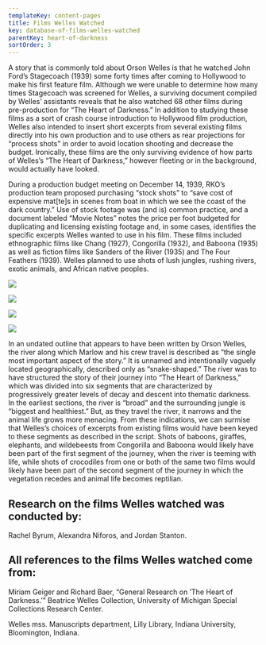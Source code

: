```yaml
---
templateKey: content-pages
title: Films Welles Watched
key: database-of-films-welles-watched
parentKey: heart-of-darkness
sortOrder: 3
---
```

A story that is commonly told about Orson Welles is that he watched John Ford’s Stagecoach (1939) some forty times after coming to Hollywood to make his first feature film. Although we were unable to determine how many times Stagecoach was screened for Welles, a surviving document compiled by Welles’ assistants reveals that he also watched 68 other films during pre-production for “The Heart of Darkness.” In addition to studying these films as a sort of crash course introduction to Hollywood film production, Welles also intended to insert short excerpts from several existing films directly into his own production and to use others as rear projections for “process shots” in order to avoid location shooting and decrease the budget. Ironically, these films are the only surviving evidence of how parts of Welles’s “The Heart of Darkness,” however fleeting or in the background, would actually have looked.

During a production budget meeting on December 14, 1939, RKO’s production team proposed purchasing “stock shots” to “save cost of expensive mat\[te]s in scenes from boat in which we see the coast of the dark country.” Use of stock footage was (and is) common practice, and a document labeled “Movie Notes” notes the price per foot budgeted for duplicating and licensing existing footage and, in some cases, identifies the specific excerpts Welles wanted to use in his film. These films included ethnographic films like Chang (1927), Congorilla (1932), and Baboona (1935) as well as fiction films like Sanders of the River (1935) and The Four Feathers (1939). Welles planned to use shots of lush jungles, rushing rivers, exotic animals, and African native peoples.

![](/assets/baboona.png)

![](/assets/congorilla.png)

![](/assets/sanders-1.png)

![](/assets/sanders-2.png)

In an undated outline that appears to have been written by Orson Welles, the river along which Marlow and his crew travel is described as “the single most important aspect of the story.” It is unnamed and intentionally vaguely located geographically, described only as “snake-shaped.” The river was to have structured the story of their journey into “The Heart of Darkness,” which was divided into six segments that are characterized by progressively greater levels of decay and descent into thematic darkness. In the earliest sections, the river is “broad” and the surrounding jungle is “biggest and healthiest.” But, as they travel the river, it narrows and the animal life grows more menacing. From these indications, we can surmise that Welles’s choices of excerpts from existing films would have been keyed to these segments as described in the script. Shots of baboons, giraffes, elephants, and wildebeests from Congorilla and Baboona would likely have been part of the first segment of the journey, when the river is teeming with life, while shots of crocodiles from one or both of the same two films would likely have been part of the second segment of the journey in which the vegetation recedes and animal life becomes reptilian.





## Research on the films Welles watched was conducted by:

Rachel Byrum, Alexandra Niforos, and Jordan Stanton.



## All references to the films Welles watched come from: 

Miriam Geiger and Richard Baer, “General Research on ’The Heart of Darkness.’” Beatrice Welles Collection, University of Michigan Special Collections Research Center.

Welles mss. Manuscripts department, Lilly Library, Indiana University, Bloomington, Indiana.
